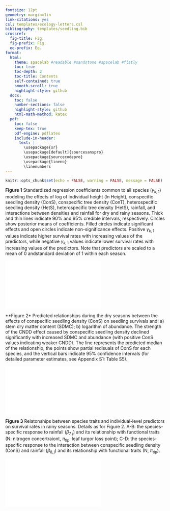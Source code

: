 ```yaml
---
fontsize: 12pt
geometry: margin=1in
link-citations: yes
csl: templates/ecology-letters.csl
bibliography: templates/seedling.bib
crossref:
  fig-title: Fig.
  fig-prefix: Fig.
  eq-prefix: Eq.
format:
  html:
    theme: spacelab #readable #sandstone #spacelab #flatly
    toc: true
    toc-depth: 2
    toc-title: Contents
    self-contained: true
    smooth-scroll: true
    highlight-style: github
  docx:
    toc: false
    number-sections: false
    highlight-style: github
    html-math-method: katex
  pdf:
    toc: false
    keep-tex: true
    pdf-engine: pdflatex
    include-in-header:
      text: |
        \usepackage{xr}
        \usepackage[default]{sourcesanspro}
        \usepackage{sourcecodepro}
        \usepackage{lineno}
        \linenumbers
---
```


```r
knitr::opts_chunk$set(echo = FALSE, warning = FALSE, message = FALSE)
```

**Figure 1**
Standardized regression coefficients common to all species ($\gamma_{k,1}$) modeling the effects of
log of individual height (ln Height),
conspecific seedling density (ConS),
conspecific tree density (ConT),
heterospecific seedling density (HetS),
heterospecific tree density (HetS),
rainfall, and
interactions between densities and rainfall for dry and rainy seasons.
Thick and thin lines indicate 90% and 95% credible intervals, respectively.
Circles show posterior means of coefficients.
Filled circles indicate significant effects and open circles indicate non-significance effects.
Positive $\gamma_{k,1}$ values indicate higher survival rates with increasing values of the predictors,
while negative $\gamma_{k,1}$ values indicate lower survival rates with increasing values of the predictors.
Note that predictors are scaled to a mean of 0 andstandard deviation of 1 within each season.

![](../figs/coef_trait_int_s.pdf)

\newpage


**Figure 2*
Predicted relationships during the dry seasons between the effects of conspecific seedling density (ConS) on seedling survivals and:
a) stem dry matter content (SDMC);
b) logarithm of abundance.
The strength of the CNDD effect caused by conspecific seedling density declined significantly with increased SDMC and abundance (with positive ConS values indicating weaker CNDD).
The line represents the predicted median of the relationship, the points show partial redisuals of ConS for each species, and the vertical bars indicate 95% confidence intervals (for detailed parameter estimates, see Appendix S1: Table S5).

![](../figs/sdmc_abund_partial.pdf)

\newpage

**Figure 3**
Relatonships between species traits and individual-level predictors on survival rates in rainy seasons.
Details as for Figure 2.
A-B: the species-specific response to rainfall ($\beta_{7,j}$) and its relationship with functional traits
(N: nitrogen concertraiont,
$\pi$~tlp~: leaf turgor loss point);
C-D: the species-specific response to the interaction between conspecific seedling density (ConS) and rainfall ($\beta_{8,j}$) and its relationship with functional traits
(N, $\pi$~tlp~).

![](../figs/beta_wet.pdf)
